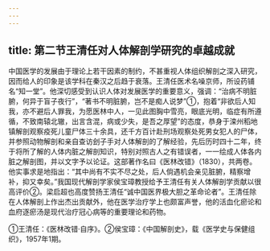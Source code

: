 ```yaml
---
---
---
```

title: 第二节王清任对人体解剖学研究的卓越成就
---



中国医学的发展由于理论上若干因素的制约，不甚重视人体组织解剖之深入研究，因而给人的印象是该学科在秦汉之后趋于衰落。王清任医术名噪京师，所设药铺名“知一堂”。他深切感受到认识人体对发展医学的重要意义，强调：“治病不明脏腑，何异于盲子夜行”，“著书不明脏腑，岂不是痴人说梦”①，抱着“非欲后人知我，亦不避后人罪我，为愿医林中人，一见此图胸中雪亮，眼底光明，临症有所遵循，不致南辕北辙，出言含混，病或少失，是吾之厚望”的态度，恭身于滦州稻地镇解剖观察疫死儿童尸体三十余具，还千方百计赴刑场观察处死男女犯人的尸体，并参照动物解剖和亲自查访刽子手对人体解剖的了解经验，先后历时四十二年，终于将所了解的人体内脏之解剖知识，特别对照古人之有错误者，一一绘成人体各内脏之解剖图，并以文字予以论证。这部著作名曰《医林改错》（1830），共两卷。他实事求是地指出：“其中尚有不实不尽之处，后人倘遇机会亲见脏腑，精察增补，抑又幸矣。”我国现代解剖学家侯宝璋教授给予王清任有关人体解剖学贡献以很高评价②。梁启超也高度赞扬王清任“诚中国医界极大胆之革命论者”。王清任除在人体解剖上作出杰出贡献外，他在医学治疗学上也颇富声誉，他的活血化瘀论和血府逐瘀汤是现代治疗冠心病等的重要理论和药物。

①王清任：《医林改错·自序》。②侯宝璋：《中国解剖史》，载《医学史与保健组织》，1957年1期。